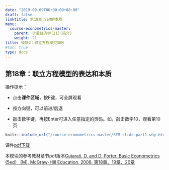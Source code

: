```yaml
---
date: "2019-09-09T00:00:00+08:00"
draft: false
linktitle: 第18章:SEM的本质
menu:
  course-econometrics-master:
    parent: 计量经济学(II)(简介)
    weight: 21
title: 模块2：联立方程模型SEM
#toc: true
type: docs
---
```


## 第18章：联立方程模型的表达和本质

操作提示：

- 点击**课件区域**，按F键，可全屏观看

- 按方向键，可以前进/后退

- 敲击数字键，再按Enter可进入任意指定的页码。如，敲击数字10，观看第10页


```r
knitr::include_url("/course-econometrics-master/SEM-slide-part1-why.html")
```

课件[pdf下载](https://d.seit2019.xyz/wp-content/uploads/2020/10/SEM-slide-part1-why.pdf)

本模块的参考教材章节pdf版本[Gujarati, D. and D. Porter. Basic Econometrics (5ed） [M], McGraw-Hill Education, 2008. 第18章、19章、20章](/course-econometrics-master/material/Basic-Econometrics-5th-Gujarati.pdf)

